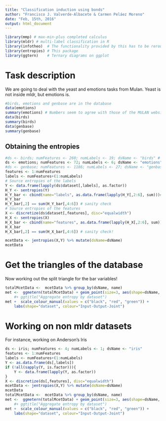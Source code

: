 ```yaml
---
title: "Classification induction using bonds"
author: "Francisco J. Valverde-Albacete & Carmen Peláez Moreno"
date: "Feb, 15th, 2016"
output: html_document
---
```


```r
library(mmp) # max-min-plus completed calculus
library(mldr) # multi-label classification in R
library(infotheo)  # The functionality provided by this has to be rerouted through entropies
library(entropies) # This package
library(ggtern)    # Ternary diagrams on ggplot
```
# Task description

We are going to deal with the yeast and emotions tasks from Mulan. Yeast is not inside mldr, but emotions is. 

```r
#birds, emotions and genbase are in the database
data(emotions)
summary(emotions) # Numbers seem to agree with those of the MULAN website
data(birds)
summary(birds)
data(genbase)
summary(genbase)
```

## Obtaining the entropies

<!-- Obtain the entropies and some other data for plotting from all datasets. -->

<!-- ```{r} -->
<!-- # Analyze both with Classes and without -->
<!-- withClasses <- c(TRUE, FALSE) -->
<!-- #  "name"       "H_Uxi"      "H_Pxi"      "DeltaH_Pxi" "VI_Pxi"     "M_Pxi"  -->
<!-- # "withClass", "dsName", "isClass" -->
<!-- edf <- data.frame() -->
<!-- for(dsName in unique(datasets$name)){ -->
<!--     dsRecord <-  filter(datasets, name == dsName) -->
<!--     ds <- evalDataset(dsName) -->
<!--     for(withClass in withClasses){ -->
<!--         if (withClass){ -->
<!--             print(sprintf("Analyzing dataset with class label: %s", dsName)) -->
<!--         }else { -->
<!--             print(sprintf("Analyzing dataset without class label: %s", dsName)) -->
<!--             # as per:  -->
<!--             # http://stackoverflow.com/questions/5234117/how-to-drop-columns-by-name-in-a-data-frame -->
<!--             # Don't EVER use subset in PROGRAMS! -->
<!--             #ds <- subset(ds, subset=1:nrow(ds), select=dsRecord$className, drop=TRUE) -->
<!--             ds <- ds[, !colnames(ds) == dsRecord$className] #fastest in bechnmark at bot. of url -->
<!--         } -->
<!--         edf <- rbind(edf, -->
<!--                      entropies(ds, nbins=ceiling(nrow(ds)^(1/3))) %>% -->
<!--                          mutate(withClass = withClass, -->
<!--                                 isClass = (as.character(dsRecord$className) == -->
<!--                                                 as.character(name)), -->
<!--                                 dsName = dsName -->
<!--                          ) -->
<!--         ) -->
<!--     } -->
<!-- } -->
<!-- str(edf) -->
<!-- ``` -->


```r
#ds <- birds; numFeatures <- 260; numLabels <- 19; dsName <- "birds" # bird singing database
ds <- emotions; numFeatures <- 72; numLabels <- 6; dsName <- "emotions" # emotions in music
#ds <- genbase; numFeatures <- 1186; numLabels <- 27; dsName <- "genbase" #genbase ds from mldr
features <- 1:numFeatures
labels <- numFeatures+(1:numLabels)
# Source entropies of the labels
Y <- data.frame(lapply(ds$dataset[,labels], as.factor))
H_Y <- sentropies(Y)
H_Y_bar <- cbind(name="labels", as.data.frame(lapply(H_Y[,2:6], sum)))# Total entropy of the labels
H_Y_bar
H_Y_bar[,2] == sum(H_Y_bar[,4:6]) # sanity check
# Source entropies of the features
X <- discretize(ds$dataset[,features], disc="equalwidth")
H_X <- sentropies(X)
H_X_bar <- cbind(name="features", as.data.frame(lapply(H_X[,2:6], sum))) # Total entropy of the features
H_X_bar
H_X_bar[,2] == sum(H_X_bar[,4:6]) # sanity check!

mcetData <- jentropies(X,Y) %>% mutate(dsName=dsName)
mcetData
```

# Get the triangles of the database

Now working out the split triangle for the bar variables!

```r
totalMcetData <-  mcetData %>% group_by(dsName, name)
met <-  ggmetern(totalMcetData) + geom_point(size=3, aes(shape=dsName, color=name))
    #+ ggtitle("Aggregate entropy by dataset")
met +  scale_colour_manual(values = c("black", "red", "green")) +
    labs(shape="dataset", colour="Input-Output-Joint")
```

# Working on non mldr datasets

For instance, working on Anderson's Iris
```r
ds <- iris; numFeatures <- 4; numLabels <- 1; dsName <- "iris"
features <- 1:numFeatures
labels <- numFeatures+(1:numLabels)
Y <- as.data.frame(ds[,labels])
if (!all(sapply(Y, is.factor))){
    Y <- data.frame(lapply(Y, as.factor))
}
X <- discretize(ds[,features], disc="equalwidth")
mcetData <- jentropies(X,Y) %>% mutate(dsName=dsName)
mcetData
totalMcetData <-  mcetData %>% group_by(dsName, name)
met <-  ggmetern(totalMcetData) + geom_point(size=3, aes(shape=dsName, color=name))
    #+ ggtitle("Aggregate entropy by dataset")
met +  scale_colour_manual(values = c("black", "red", "green")) +
    labs(shape="dataset", colour="Input-Output-Joint")
```
